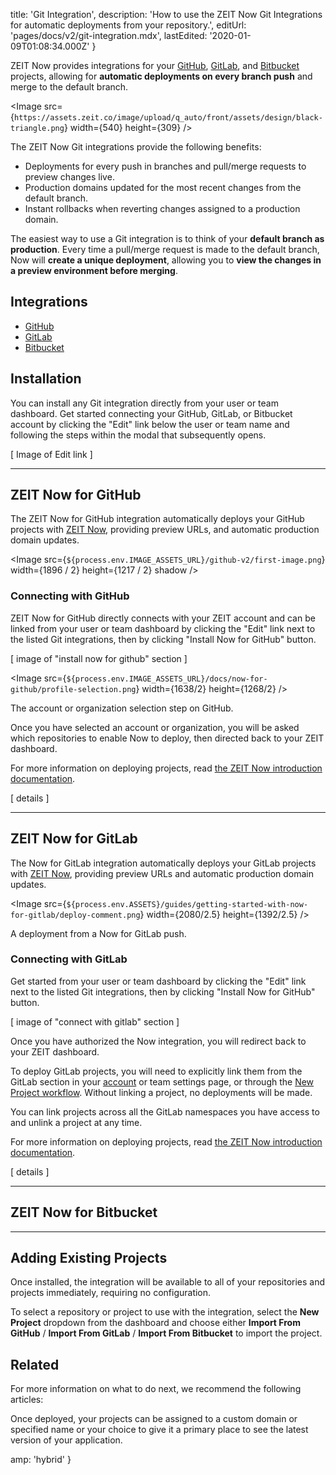 
  title: 'Git Integration',
  description:
    'How to use the ZEIT Now Git Integrations for automatic deployments from your repository.',
  editUrl: 'pages/docs/v2/git-integration.mdx',
  lastEdited: '2020-01-09T01:08:34.000Z'
}

ZEIT Now provides integrations for your [GitHub](#github), [GitLab](#gitlab), and [Bitbucket](#bitbucket) projects, allowing for **automatic deployments on every branch push** and merge to the default branch.

<Image
  src={`https://assets.zeit.co/image/upload/q_auto/front/assets/design/black-triangle.png`}
  width={540}
  height={309}
/>

The ZEIT Now Git integrations provide the following benefits:

- Deployments for every push in branches and pull/merge requests to preview changes live.
- Production domains updated for the most recent changes from the default branch.
- Instant rollbacks when reverting changes assigned to a production domain.

The easiest way to use a Git integration is to think of your **default branch as production**. Every time a pull/merge request is made to the default branch, Now will **create a unique deployment**, allowing you to **view the changes in a preview environment before merging**.

## Integrations

- [GitHub](#github)
- [GitLab](#gitlab)
- [Bitbucket](#bitbucket)

## Installation

You can install any Git integration directly from your user or team dashboard.
Get started connecting your GitHub, GitLab, or Bitbucket account by clicking the "Edit" link below the user or team name and following the steps within the modal that subsequently opens.

[ Image of Edit link ]

---

## ZEIT Now for GitHub

The ZEIT Now for GitHub integration automatically deploys your GitHub projects with [ZEIT Now](/now), providing preview URLs, and automatic production domain updates.

<Image
  src={`${process.env.IMAGE_ASSETS_URL}/github-v2/first-image.png`}
  width={1896 / 2}
  height={1217 / 2}
  shadow
/>
<Caption></Caption>

### Connecting with GitHub

ZEIT Now for GitHub directly connects with your ZEIT account and can be linked from your user or team dashboard by clicking the "Edit" link next to the listed Git integrations, then by clicking "Install Now for GitHub" button.

[ image of "install now for github" section ]

<Image
  src={`${process.env.IMAGE_ASSETS_URL}/docs/now-for-github/profile-selection.png`}
  width={1638/2}
  height={1268/2}
/>
<Caption>The account or organization selection step on GitHub.</Caption>

Once you have selected an account or organization, you will be asked which repositories to enable Now to deploy, then directed back to your ZEIT dashboard.

For more information on deploying projects, read [the ZEIT Now introduction documentation](/docs).

[ details ]

---

## ZEIT Now for GitLab

The Now for GitLab integration automatically deploys your GitLab projects with [ZEIT Now](/now), providing preview URLs and automatic production domain updates.

<Image
  src={`${process.env.ASSETS}/guides/getting-started-with-now-for-gitlab/deploy-comment.png`}
  width={2080/2.5}
  height={1392/2.5}
/>
<Caption style={{marginTop: '-40px'}}>A deployment from a Now for GitLab push.</Caption>

### Connecting with GitLab

Get started from your user or team dashboard by clicking the "Edit" link next to the listed Git integrations, then by clicking "Install Now for GitHub" button.

[ image of "connect with gitlab" section ]

Once you have authorized the Now integration, you will redirect back to your ZEIT dashboard.

To deploy GitLab projects, you will need to explicitly link them from the GitLab section in your [account](/account) or team settings page, or through the [New Project workflow](/new). Without linking a project, no deployments will be made.

<Note>
  You can link projects across all the GitLab namespaces you have access to and
  unlink a project at any time.
</Note>

For more information on deploying projects, read [the ZEIT Now introduction documentation](/docs).

[ details ]

---

## ZEIT Now for Bitbucket

---

## Adding Existing Projects

Once installed, the integration will be available to all of your repositories and projects immediately, requiring no configuration.

To select a repository or project to use with the integration, select the **New Project** dropdown from the dashboard and choose either **Import From GitHub** / **Import From GitLab** / **Import From Bitbucket** to import the project.

## Related

For more information on what to do next, we recommend the following articles:

<Card title="Using Custom Domains" href="/docs/v2/custom-domains">
  Once deployed, your projects can be assigned to a custom domain or specified
  name or your choice to give it a primary place to see the latest version of
  your application.
</Card>


  amp: 'hybrid'
}
